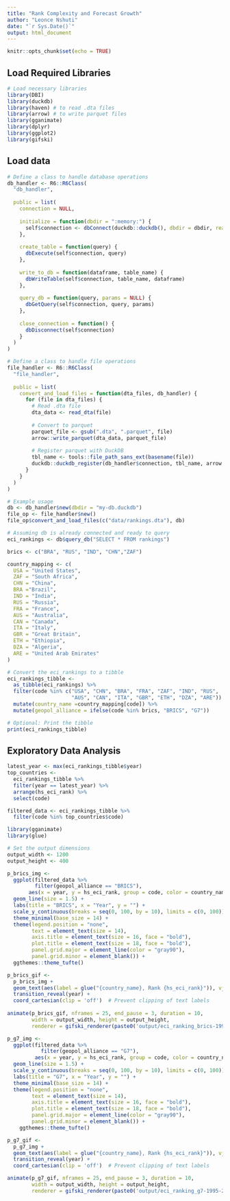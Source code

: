 ```yaml
---
title: "Rank Complexity and Forecast Growth"
author: "Leonce Nshuti"
date: "`r Sys.Date()`"
output: html_document
---
```


```r
knitr::opts_chunk$set(echo = TRUE)
```

## Load Required Libraries

```r
# Load necessary libraries
library(DBI)
library(duckdb)
library(haven) # to read .dta files
library(arrow) # to write parquet files
library(gganimate)
library(dplyr)
library(ggplot2)
library(gifski)
```

## Load data
```r
# Define a class to handle database operations
db_handler <- R6::R6Class(
  "db_handler",
  
  public = list(
    connection = NULL,
    
    initialize = function(dbdir = ":memory:") {
      self$connection <- dbConnect(duckdb::duckdb(), dbdir = dbdir, read_only = FALSE)
    },
    
    create_table = function(query) {
      dbExecute(self$connection, query)
    },
    
    write_to_db = function(dataframe, table_name) {
      dbWriteTable(self$connection, table_name, dataframe)
    },
    
    query_db = function(query, params = NULL) {
      dbGetQuery(self$connection, query, params)
    },
    
    close_connection = function() {
      dbDisconnect(self$connection)
    }
  )
)

# Define a class to handle file operations
file_handler <- R6::R6Class(
  "file_handler",
  
  public = list(
    convert_and_load_files = function(dta_files, db_handler) {
      for (file in dta_files) {
        # Read .dta file
        dta_data <- read_dta(file)
        
        # Convert to parquet
        parquet_file <- gsub(".dta", ".parquet", file)
        arrow::write_parquet(dta_data, parquet_file)
        
        # Register parquet with DuckDB
        tbl_name <- tools::file_path_sans_ext(basename(file))
        duckdb::duckdb_register(db_handler$connection, tbl_name, arrow::read_parquet(parquet_file))
      }
    }
  )
)

# Example usage
db <- db_handler$new(dbdir = "my-db.duckdb")
file_op <- file_handler$new()
file_op$convert_and_load_files(c("data/rankings.dta"), db)

# Assuming db is already connected and ready to query
eci_rankings <- db$query_db("SELECT * FROM rankings")

brics <- c("BRA", "RUS", "IND", "CHN","ZAF")

country_mapping <- c(
  USA = "United States",
  ZAF = "South Africa",
  CHN = "China",
  BRA ="Brazil", 
  IND = "India",
  RUS = "Russia",
  FRA = "France", 
  AUS = "Australia", 
  CAN = "Canada", 
  ITA = "Italy",
  GBR = "Great Britain", 
  ETH = "Ethiopia",
  DZA = "Algeria",
  ARE = "United Arab Emirates"
)

# Convert the eci_rankings to a tibble
eci_rankings_tibble <- 
  as_tibble(eci_rankings) %>%
  filter(code %in% c("USA", "CHN", "BRA", "FRA", "ZAF", "IND", "RUS",
                     "AUS", "CAN", "ITA", "GBR", "ETH", "DZA", "ARE")) %>% 
  mutate(country_name =country_mapping[code]) %>% 
  mutate(geopol_alliance = ifelse(code %in% brics, "BRICS", "G7"))

# Optional: Print the tibble
print(eci_rankings_tibble)
```

## Exploratory Data Analysis

```r
latest_year <- max(eci_rankings_tibble$year)
top_countries <-
  eci_rankings_tibble %>%
  filter(year == latest_year) %>%
  arrange(hs_eci_rank) %>%
  select(code)

filtered_data <- eci_rankings_tibble %>%
  filter(code %in% top_countries$code)
```


```r
library(gganimate)
library(glue)

# Set the output dimensions
output_width <- 1200
output_height <- 400

p_brics_img <- 
  ggplot(filtered_data %>%
         filter(geopol_alliance == "BRICS"),
       aes(x = year, y = hs_eci_rank, group = code, color = country_name)) +
  geom_line(size = 1.5) +
  labs(title = "BRICS", x = "Year", y = "") +
  scale_y_continuous(breaks = seq(0, 100, by = 10), limits = c(0, 100)) +
  theme_minimal(base_size = 14) +
  theme(legend.position = "none",
        text = element_text(size = 14),
        axis.title = element_text(size = 16, face = "bold"),
        plot.title = element_text(size = 18, face = "bold"),
        panel.grid.major = element_line(color = "gray90"),
        panel.grid.minor = element_blank()) + 
  ggthemes::theme_tufte() 

p_brics_gif <- 
  p_brics_img +
  geom_text(aes(label = glue("{country_name}, Rank {hs_eci_rank}")), vjust = -1) +
  transition_reveal(year) +
  coord_cartesian(clip = 'off')  # Prevent clipping of text labels
  
animate(p_brics_gif, nframes = 25, end_pause = 3, duration = 10,
        width = output_width, height = output_height,
        renderer = gifski_renderer(paste0('output/eci_ranking_brics-1995-2020-change.gif')))

p_g7_img <- 
  ggplot(filtered_data %>% 
           filter(geopol_alliance == "G7"),
         aes(x = year, y = hs_eci_rank, group = code, color = country_name)) +
  geom_line(size = 1.5) +
  scale_y_continuous(breaks = seq(0, 100, by = 10), limits = c(0, 100)) +
  labs(title = "G7", x = "Year", y = "") +
  theme_minimal(base_size = 14) +
  theme(legend.position = "none",
        text = element_text(size = 14),
        axis.title = element_text(size = 16, face = "bold"),
        plot.title = element_text(size = 18, face = "bold"),
        panel.grid.major = element_line(color = "gray90"),
        panel.grid.minor = element_blank()) + 
    ggthemes::theme_tufte() 

p_g7_gif <-
  p_g7_img +   
  geom_text(aes(label = glue("{country_name}, Rank {hs_eci_rank}")), vjust = -1) +
  transition_reveal(year) +
  coord_cartesian(clip = 'off')  # Prevent clipping of text labels

animate(p_g7_gif, nframes = 25, end_pause = 3, duration = 10,
        width = output_width, height = output_height,
        renderer = gifski_renderer(paste0('output/eci_ranking_g7-1995-2020-change.gif')))
```